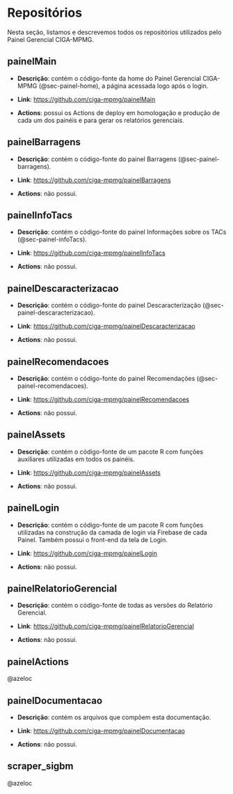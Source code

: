 # Repositórios {#sec-repositorios}

Nesta seção, listamos e descrevemos todos os repositórios utilizados pelo Painel Gerencial CIGA-MPMG.

## painelMain

-   **Descrição**: contém o código-fonte da home do Painel Gerencial CIGA-MPMG (@sec-painel-home), a página acessada logo após o login.

-   **Link**: <https://github.com/ciga-mpmg/painelMain>

-   **Actions**: possui os Actions de deploy em homologação e produção de cada um dos painéis e para gerar os relatórios gerenciais.

## painelBarragens

-   **Descrição**: contém o código-fonte do painel Barragens (@sec-painel-barragens).

-   **Link**: <https://github.com/ciga-mpmg/painelBarragens>

-   **Actions**: não possui.

## painelInfoTacs

-   **Descrição**: contém o código-fonte do painel Informações sobre os TACs (@sec-painel-infoTacs).

-   **Link**: <https://github.com/ciga-mpmg/painelInfoTacs>

-   **Actions**: não possui.

## painelDescaracterizacao

-   **Descrição**: contém o código-fonte do painel Descaracterização (@sec-painel-descaracterizacao).

-   **Link**: <https://github.com/ciga-mpmg/painelDescaracterizacao>

-   **Actions**: não possui.

## painelRecomendacoes

-   **Descrição**: contém o código-fonte do painel Recomendações (@sec-painel-recomendacoes).

-   **Link**: <https://github.com/ciga-mpmg/painelRecomendacoes>

-   **Actions**: não possui.

## painelAssets

-   **Descrição**: contém o código-fonte de um pacote R com funções auxiliares utilizadas em todos os painéis.

-   **Link**: <https://github.com/ciga-mpmg/painelAssets>

-   **Actions**: não possui.

## painelLogin

-   **Descrição**: contém o código-fonte de um pacote R com funções utilizadas na construção da camada de login via Firebase de cada Painel. Também possui o front-end da tela de Login.

-   **Link**: <https://github.com/ciga-mpmg/painelLogin>

-   **Actions**: não possui.

## painelRelatorioGerencial

-   **Descrição**: contém o código-fonte de todas as versões do Relatório Gerencial.

-   **Link**: <https://github.com/ciga-mpmg/painelRelatorioGerencial>

-   **Actions**: não possui.

## painelActions

@azeloc

## painelDocumentacao

-   **Descrição**: contém os arquivos que compõem esta documentação.

-   **Link**: <https://github.com/ciga-mpmg/painelDocumentacao>

-   **Actions**: não possui.

## scraper_sigbm

@azeloc